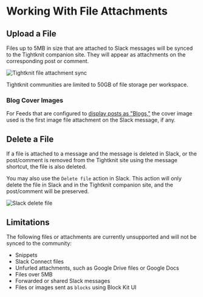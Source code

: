 
# Working With File Attachments

## Upload a File

Files up to 5MB in size that are attached to Slack messages will be synced to the Tightknit companion site.
They will appear as attachments on the corresponding post or comment.

![Tightknit file attachment sync](/basics/files-sync-graphic.png)

<Callout type="info">
  Tightknit communities are limited to 50GB of file storage per workspace.
</Callout>

### Blog Cover Images

For Feeds that are configured to [display posts as "Blogs,"](/companion-site/pages/post#blog) the cover image used is the first image file attachment on the Slack message, if any.

## Delete a File

If a file is attached to a message and the message is deleted in Slack, or the post/comment is removed from the Tightknit site using the message shortcut, the file is also deleted.

You may also use the `Delete file` action in Slack. This action will only delete the file in Slack and in the Tightknit companion site, and the post/comment will be preserved.

![Slack delete file](/basics/files-slack-delete.png)

## Limitations

The following files or attachments are currently unsupported and will not be synced to the community:

- Snippets
- Slack Connect files
- Unfurled attachments, such as Google Drive files or Google Docs
- Files over 5MB
- Forwarded or shared Slack messages
- Files or images sent as `blocks` using Block Kit UI
